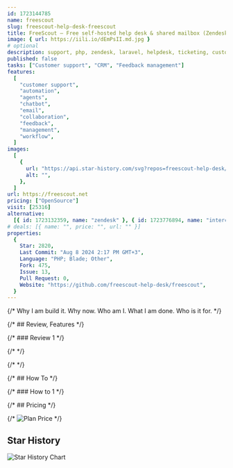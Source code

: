 ```yaml
---
id: 1723144785
name: freescout
slug: freescout-help-desk-freescout
title: FreeScout — Free self-hosted help desk & shared mailbox (Zendesk / Help Scout alternative)
image: { url: https://iili.io/dEmPsII.md.jpg }
# optional
description: support, php, zendesk, laravel, helpdesk, ticketing, customer-support, helpscout, ticketing-system, help-desk, helpdesk-ticketing, shared-mailboxes, zendesk-alternative, osticket-alternative,  ,
published: false
tasks: ["Customer support", "CRM", "Feedback management"]
features:
  [
    "customer support",
    "automation",
    "agents",
    "chatbot",
    "email",
    "collaboration",
    "feedback",
    "management",
    "workflow",
  ]
images:
  [
    {
      url: "https://api.star-history.com/svg?repos=freescout-help-desk/freescout",
      alt: "",
    },
  ]
url: https://freescout.net
pricing: ["OpenSource"]
visit: [25316]
alternative:
  [{ id: 1723132359, name: "zendesk" }, { id: 1723776894, name: "intercom" }]
# deals: [{ name: "", price: "", url: "" }]
properties:
  {
    Star: 2820,
    Last Commit: "Aug 8 2024 2:17 PM GMT+3",
    Language: "PHP; Blade; Other",
    Fork: 475,
    Issue: 13,
    Pull Request: 0,
    Website: "https://github.com/freescout-help-desk/freescout",
  }
---
```


{/* Why I am build it. Why now. Who am I. What I am done. Who is it for. */}

{/* ## Review, Features */}

{/* ### Review 1 */}

{/* <DetailYoutube videoId="" startTime={0} /> */}

{/* <Twitters ids=[] /> */}

{/* ## How To */}

{/* ### How to 1 */}

{/* ## Pricing */}

{/* <Img src="" alt="Plan Price" /> */}

## Star History

![Star History Chart](https://api.star-history.com/svg?repos=freescout-help-desk/freescout)
